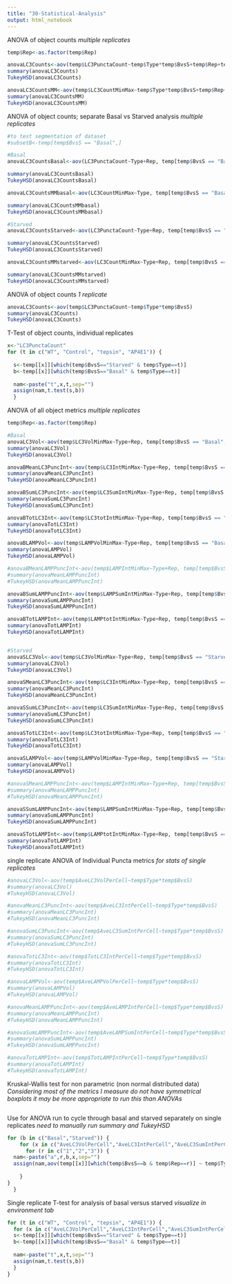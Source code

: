```yaml
---
title: "30-Statistical-Analysis"
output: html_notebook
---
```

ANOVA of object counts
*multiple replicates*
```r
temp$Rep<-as.factor(temp$Rep)

anovaLC3Counts<-aov(temp$LC3PunctaCount~temp$Type*temp$BvsS+temp$Rep+temp$Rep:temp$Type)
summary(anovaLC3Counts)
TukeyHSD(anovaLC3Counts)

anovaLC3CountsMM<-aov(temp$LC3CountMinMax~temp$Type*temp$BvsS+temp$Rep+temp$Rep:temp$Type)
summary(anovaLC3CountsMM)
TukeyHSD(anovaLC3CountsMM)

```

ANOVA of object counts; separate Basal vs Starved analysis
*multiple replicates*
```r
#to test segmentation of dataset
#subsetB<-temp[temp$BvsS == "Basal",]

#Basal
anovaLC3CountsBasal<-aov(LC3PunctaCount~Type+Rep, temp[temp$BvsS == "Basal",])

summary(anovaLC3CountsBasal)
TukeyHSD(anovaLC3CountsBasal)

anovaLC3CountsMMbasal<-aov(LC3CountMinMax~Type, temp[temp$BvsS == "Basal",])

summary(anovaLC3CountsMMbasal)
TukeyHSD(anovaLC3CountsMMbasal)

#Starved
anovaLC3CountsStarved<-aov(LC3PunctaCount~Type+Rep, temp[temp$BvsS == "Starved",])

summary(anovaLC3CountsStarved)
TukeyHSD(anovaLC3CountsStarved)

anovaLC3CountsMMstarved<-aov(LC3CountMinMax~Type+Rep, temp[temp$BvsS == "Starved",])

summary(anovaLC3CountsMMstarved)
TukeyHSD(anovaLC3CountsMMstarved)

```

ANOVA of object counts
*1 replicate*
```r
anovaLC3Counts<-aov(temp$LC3PunctaCount~temp$Type*temp$BvsS)
summary(anovaLC3Counts)
TukeyHSD(anovaLC3Counts)
```

T-Test of object counts, individual replicates
```r
x<-"LC3PunctaCount"
for (t in c("WT", "Control", "tepsin", "AP4E1")) {
  
  s<-temp[[x]][which(temp$BvsS=="Starved" & temp$Type==t)]
  b<-temp[[x]][which(temp$BvsS=="Basal" & temp$Type==t)]
  
  nam<-paste("t",x,t,sep="")
  assign(nam,t.test(s,b))
  }


```


ANOVA of all object metrics
*multiple replicates*
```r
temp$Rep<-as.factor(temp$Rep)

#Basal
anovaLC3Vol<-aov(temp$LC3VolMinMax~Type+Rep, temp[temp$BvsS == "Basal",])
summary(anovaLC3Vol)
TukeyHSD(anovaLC3Vol)

anovaBMeanLC3PuncInt<-aov(temp$LC3IntMinMax~Type+Rep, temp[temp$BvsS == "Basal",])
summary(anovaMeanLC3PuncInt)
TukeyHSD(anovaMeanLC3PuncInt)

anovaBSumLC3PuncInt<-aov(temp$LC3SumIntMinMax~Type+Rep, temp[temp$BvsS == "Basal",])
summary(anovaSumLC3PuncInt)
TukeyHSD(anovaSumLC3PuncInt)

anovaBTotLC3Int<-aov(temp$LC3totIntMinMax~Type+Rep, temp[temp$BvsS == "Basal",])
summary(anovaTotLC3Int)
TukeyHSD(anovaTotLC3Int)

anovaBLAMPVol<-aov(temp$LAMPVolMinMax~Type+Rep, temp[temp$BvsS == "Basal",])
summary(anovaLAMPVol)
TukeyHSD(anovaLAMPVol)

#anovaBMeanLAMPPuncInt<-aov(temp$LAMPIntMinMax~Type+Rep, temp[temp$BvsS == "Basal",])
#summary(anovaMeanLAMPPuncInt)
#TukeyHSD(anovaMeanLAMPPuncInt)

anovaBSumLAMPPuncInt<-aov(temp$LAMPSumIntMinMax~Type+Rep, temp[temp$BvsS == "Basal",])
summary(anovaSumLAMPPuncInt)
TukeyHSD(anovaSumLAMPPuncInt)

anovaBTotLAMPInt<-aov(temp$LAMPtotIntMinMax~Type+Rep, temp[temp$BvsS == "Basal",])
summary(anovaTotLAMPInt)
TukeyHSD(anovaTotLAMPInt)


#Starved
anovaSLC3Vol<-aov(temp$LC3VolMinMax~Type+Rep, temp[temp$BvsS == "Starved",])
summary(anovaLC3Vol)
TukeyHSD(anovaLC3Vol)

anovaSMeanLC3PuncInt<-aov(temp$LC3IntMinMax~Type+Rep, temp[temp$BvsS == "Starved",])
summary(anovaMeanLC3PuncInt)
TukeyHSD(anovaMeanLC3PuncInt)

anovaSSumLC3PuncInt<-aov(temp$LC3SumIntMinMax~Type+Rep, temp[temp$BvsS == "Starved",])
summary(anovaSumLC3PuncInt)
TukeyHSD(anovaSumLC3PuncInt)

anovaSTotLC3Int<-aov(temp$LC3totIntMinMax~Type+Rep, temp[temp$BvsS == "Starved",])
summary(anovaTotLC3Int)
TukeyHSD(anovaTotLC3Int)

anovaSLAMPVol<-aov(temp$LAMPVolMinMax~Type+Rep, temp[temp$BvsS == "Starved",])
summary(anovaLAMPVol)
TukeyHSD(anovaLAMPVol)

#anovaSMeanLAMPPuncInt<-aov(temp$LAMPIntMinMax~Type+Rep, temp[temp$BvsS == "Starved",])
#summary(anovaMeanLAMPPuncInt)
#TukeyHSD(anovaMeanLAMPPuncInt)

anovaSSumLAMPPuncInt<-aov(temp$LAMPSumIntMinMax~Type+Rep, temp[temp$BvsS == "Starved",])
summary(anovaSumLAMPPuncInt)
TukeyHSD(anovaSumLAMPPuncInt)

anovaSTotLAMPInt<-aov(temp$LAMPtotIntMinMax~Type+Rep, temp[temp$BvsS == "Starved",])
summary(anovaTotLAMPInt)
TukeyHSD(anovaTotLAMPInt)
```

single replicate ANOVA of Individual Puncta metrics
*for stats of single replicates*
```r
#anovaLC3Vol<-aov(temp$AveLC3VolPerCell~temp$Type*temp$BvsS)
#summary(anovaLC3Vol)
#TukeyHSD(anovaLC3Vol)

#anovaMeanLC3PuncInt<-aov(temp$AveLC3IntPerCell~temp$Type*temp$BvsS)
#summary(anovaMeanLC3PuncInt)
#TukeyHSD(anovaMeanLC3PuncInt)

#anovaSumLC3PuncInt<-aov(temp$AveLC3SumIntPerCell~temp$Type*temp$BvsS)
#summary(anovaSumLC3PuncInt)
#TukeyHSD(anovaSumLC3PuncInt)

#anovaTotLC3Int<-aov(temp$TotLC3IntPerCell~temp$Type*temp$BvsS)
#summary(anovaTotLC3Int)
#TukeyHSD(anovaTotLC3Int)

#anovaLAMPVol<-aov(temp$AveLAMPVolPerCell~temp$Type*temp$BvsS)
#summary(anovaLAMPVol)
#TukeyHSD(anovaLAMPVol)

#anovaMeanLAMPPuncInt<-aov(temp$AveLAMPIntPerCell~temp$Type*temp$BvsS)
#summary(anovaMeanLAMPPuncInt)
#TukeyHSD(anovaMeanLAMPPuncInt)

#anovaSumLAMPPuncInt<-aov(temp$AveLAMPSumIntPerCell~temp$Type*temp$BvsS)
#summary(anovaSumLAMPPuncInt)
#TukeyHSD(anovaSumLAMPPuncInt)

#anovaTotLAMPInt<-aov(temp$TotLAMPIntPerCell~temp$Type*temp$BvsS)
#summary(anovaTotLAMPInt)
#TukeyHSD(anovaTotLAMPInt)
```

Kruskal-Wallis test for non parametric (non normal distributed data)
*Considering most of the metrics I measure do not have symmetrical boxplots it may be more appropriate to run this than ANOVAs*
```r

```

Use for ANOVA run to cycle through basal and starved separately on single replicates
*need to manually run summary and TukeyHSD*

```r
for (b in c("Basal","Starved")) {
    for (x in c("AveLC3VolPerCell","AveLC3IntPerCell","AveLC3SumIntPerCell","TotLC3IntPerCell","AveLAMPVolPerCell","AveLAMPIntPerCell","AveLAMPSumIntPerCell","TotLAMPIntPerCell")){
      for (r in c("1","2","3")) {
  nam<-paste("a",r,b,x,sep="")
  assign(nam,aov(temp[[x]][which(temp$BvsS==b & temp$Rep==r)] ~ temp$Type[which(temp$BvsS==b & temp$Rep==r)]))
  
    }
}
  }
```

Single replicate T-test for analysis of basal versus starved
*visualize in environment tab*
```r
for (t in c("WT", "Control", "tepsin", "AP4E1")) {
  for (x in c("AveLC3VolPerCell","AveLC3IntPerCell","AveLC3SumIntPerCell","TotLC3IntPerCell","AveLAMPVolPerCell","AveLAMPIntPerCell","AveLAMPSumIntPerCell","TotLAMPIntPerCell")){
  s<-temp[[x]][which(temp$BvsS=="Starved" & temp$Type==t)]
  b<-temp[[x]][which(temp$BvsS=="Basal" & temp$Type==t)]
  
  nam<-paste("t",x,t,sep="")
  assign(nam,t.test(s,b))
  }
}

```